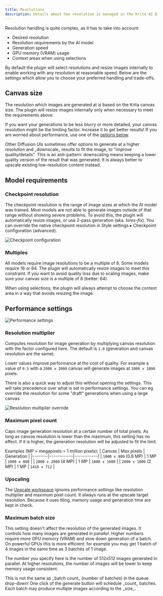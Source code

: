 ```yaml
---
title: Resolutions
description: Details about how resolution is managed in the Krita AI Diffusion plugin
---
```



Resolution handling is quite complex, as it has to take into account:
* Desired resolution
* Resolution requirements by the AI model
* Generation speed
* GPU memory (VRAM) usage
* Context areas when using selections

By default the plugin will select resolutions and resize images internally to enable
working with any resolution at reasonable speed. Below are the settings
which allow you to choose your preferred handling and trade-offs.

## Canvas size

The resolution which images are generated at is based on the Krita canvas size.
The plugin will resize images internally only when necessary to meet the
requirements above.

If you want your generations to be less blurry or more detailed, your canvas 
resolution might be the limiting factor. Increase it to get better results!
If you are worried about performance, use one of the [options below](#performance-settings).

<Aside type="note">
Other Diffusion UIs sometimes offer options to generate at a higher resolution
and _downscale_ results to fit the image, to "improve quality/details". This is
an anti-pattern: downscaling means keeping a lower quality version of the result
that was generated. It is always better to upscale existing low-resolution content instead.
</Aside>

## Model requirements

### Checkpoint resolution

The checkpoint resolution is the range of image sizes at which the AI model was trained.
Most models are not able to generate images outside of that range without showing
severe problems. To avoid this, the plugin will automatically resize images, or use
2-pass generation (aka. _hires-fix_). You can override the native checkpoint resolution
in Style settings ▸ Checkpoint configuration (advanced).

![Checkpoint configuration](../../assets/resolutions/checkpoint-resolution.png)

### Multiples

All models require image resolutions to be a multiple of 8. Some models
require 16 or 64. The plugin will automatically resize images to meet this
constraint. If you want to avoid quality loss due to scaling images, make sure
your canvas size is a multiple of 8 (better: 64).

<Aside type="note">
When using selections, the plugin will always attempt to choose the context area
in a way that avoids resizing the image.
</Aside>


## Performance settings

![Performance settings](../../assets/resolutions/performance-settings.png)

### Resolution multiplier

Computes resolution for image generation by multiplying canvas resolution with
the factor configured here. The default is `1.0` (generation and canvas resolution are the
same).

Lower values improve performance at the cost of quality. For example a value
of `0.5` with a `2000 x 2000` canvas will generate images at `1000 x 1000` pixels.

There is also a quick way to adjust this without opening the settings. This will
take precedence over what is set in performance settings. You can eg. override
the resolution for some "draft" generations when using a large canvas.

![Resolution multiplier override](../../assets/resolutions/resolution-multiplier-override.png)


### Maximum pixel count

Caps image generation resolution at a certain number of total pixels. As long as
canvas resolution is lower than the maximum, this setting has no effect. If it is
higher, the generation resolution will be adjusted to fit the limit.

Examples (MP = megapixels = 1 million pixels):
| Canvas | Max pixels | Generation |
|--------|------------|------------|
| `1000 x 800` (0.8 MP) | 1 MP | `1000 x 800` |
| `2000 x 2000` (4 MP) | 1 MP | `1000 x 1000` |
| `2000 x 1000` (2 MP) | 1 MP | `1416 x 712` |

### Upscaling

The <PluginIcon name="workspace-upscaling" /> [Upscale workspace](/basics#upscale) ignores
performance settings like resolution multiplier and maximum pixel count. It
always runs at the upscale target resolution. Because it uses tiling, memory
usage and generation time are kept in check.


### Maximum batch size

This setting doesn't affect the resolution of the generated images. It controls
how many images are generated _in parallel_. Higher numbers require more GPU
memory (VRAM) and slow down generation of a batch. On powerful GPUs this is more
efficient: for example you may get 1 batch of 4 images in the same time as 3
batches of 1 image.

The number you specify here is the number of 512x512 images generated in parallel.
At higher resolutions, the number of images will be lower to keep memory usage
consistent.

<Aside type="note">
This is not the same as _batch count_ (number of batches) in the queue drop-down!
One click of the generate button will schedule _count_ batches. Each batch may
produce multiple images according to the _size_.
</Aside>